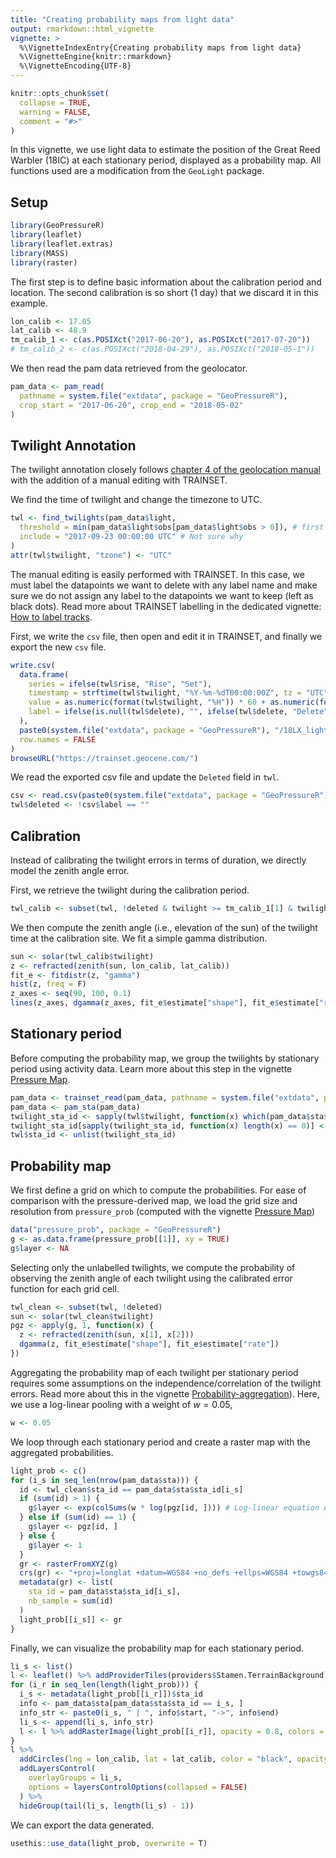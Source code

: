 ```yaml
---
title: "Creating probability maps from light data"
output: rmarkdown::html_vignette
vignette: >
  %\VignetteIndexEntry{Creating probability maps from light data}
  %\VignetteEngine{knitr::rmarkdown}
  %\VignetteEncoding{UTF-8}
---
```


```r
knitr::opts_chunk$set(
  collapse = TRUE,
  warning = FALSE,
  comment = "#>"
)
```

In this vignette, we use light data to estimate the position of the Great Reed Warbler (18IC) at each stationary period, displayed as a probability map. All functions used are a modification from the `GeoLight` package. 

## Setup

```r
library(GeoPressureR)
library(leaflet)
library(leaflet.extras)
library(MASS)
library(raster)
```

The first step is to define basic information about the calibration period and location. The second calibration is so short (1 day) that we discard it in this example.

```r
lon_calib <- 17.05
lat_calib <- 48.9
tm_calib_1 <- c(as.POSIXct("2017-06-20"), as.POSIXct("2017-07-20"))
# tm_calib_2 <- c(as.POSIXct("2018-04-29"), as.POSIXct("2018-05-1"))
```

We then read the pam data retrieved from the geolocator.

```r
pam_data <- pam_read(
  pathname = system.file("extdata", package = "GeoPressureR"),
  crop_start = "2017-06-20", crop_end = "2018-05-02"
)
```

## Twilight Annotation

The twilight annotation closely follows [chapter 4 of the geolocation manual](https://geolocationmanual.vogelwarte.ch/twilight.html) with the addition of a manual editing with TRAINSET.

We find the time of twilight and change the timezone to UTC.
```r
twl <- find_twilights(pam_data$light,
  threshold = min(pam_data$light$obs[pam_data$light$obs > 0]), # first light of the day
  include = "2017-09-23 00:00:00 UTC" # Not sure why
)
attr(twl$twilight, "tzone") <- "UTC"
```

The manual editing is easily performed with TRAINSET. In this case, we must label the datapoints we want to delete with any label name and make sure we do not assign any label to the datapoints we want to keep (left as black dots). Read more about TRAINSET labelling in the dedicated vignette: [How to label tracks](labeling_tracks.html#introduction-to-trainset).

First, we write the `csv` file, then open and edit it in TRAINSET, and finally we export the new `csv` file.

```r
write.csv(
  data.frame(
    series = ifelse(twl$rise, "Rise", "Set"),
    timestamp = strftime(twl$twilight, "%Y-%m-%dT00:00:00Z", tz = "UTC"),
    value = as.numeric(format(twl$twilight, "%H")) * 60 + as.numeric(format(twl$twilight, "%M")),
    label = ifelse(is.null(twl$delete), "", ifelse(twl$delete, "Delete", ""))
  ),
  paste0(system.file("extdata", package = "GeoPressureR"), "/18LX_light.csv"),
  row.names = FALSE
)
browseURL("https://trainset.geocene.com/")
```

We read the exported csv file and update the `Deleted` field in `twl`.

```r
csv <- read.csv(paste0(system.file("extdata", package = "GeoPressureR"), "/18LX_light-labeled.csv"))
twl$deleted <- !csv$label == ""
```

## Calibration

Instead of calibrating the twilight errors in terms of duration, we directly model the zenith angle error.

First, we retrieve the twilight during the calibration period.
```r
twl_calib <- subset(twl, !deleted & twilight >= tm_calib_1[1] & twilight <= tm_calib_1[2])
```

We then compute the zenith angle (i.e., elevation of the sun) of the twilight time at the calibration site.  We fit a simple gamma distribution.

```r
sun <- solar(twl_calib$twilight)
z <- refracted(zenith(sun, lon_calib, lat_calib))
fit_e <- fitdistr(z, "gamma")
hist(z, freq = F)
z_axes <- seq(90, 100, 0.1)
lines(z_axes, dgamma(z_axes, fit_e$estimate["shape"], fit_e$estimate["rate"]), col = "red")
```

## Stationary period

Before computing the probability map, we group the twilights by stationary period using activity data. Learn more about this step in the vignette [Pressure Map](pressure-map.html#identifying-stationary-periods).

```r
pam_data <- trainset_read(pam_data, pathname = system.file("extdata", package = "GeoPressureR"))
pam_data <- pam_sta(pam_data)
twilight_sta_id <- sapply(twl$twilight, function(x) which(pam_data$sta$start < x & x < pam_data$sta$end))
twilight_sta_id[sapply(twilight_sta_id, function(x) length(x) == 0)] <- 0
twl$sta_id <- unlist(twilight_sta_id)
```

## Probability map

We first define a grid on which to compute the probabilities. For ease of comparison with the pressure-derived map, we load the grid size and resolution from `pressure_prob` (computed with the vignette [Pressure Map](pressure#computing-the-map-of-pressure))
```r
data("pressure_prob", package = "GeoPressureR")
g <- as.data.frame(pressure_prob[[1]], xy = TRUE)
g$layer <- NA
```

Selecting only the unlabelled twilights, we compute the probability of observing the zenith angle of each twilight using the calibrated error function for each grid cell.

```r
twl_clean <- subset(twl, !deleted)
sun <- solar(twl_clean$twilight)
pgz <- apply(g, 1, function(x) {
  z <- refracted(zenith(sun, x[1], x[2]))
  dgamma(z, fit_e$estimate["shape"], fit_e$estimate["rate"])
})
```

Aggregating the probability map of each twilight per stationary period requires some assumptions on the independence/correlation of the twilight errors. Read more about this in the vignette [Probability-aggregation](Probability-aggregation.html)).
Here, we use a log-linear pooling with a weight of $w=0.05$,

```r
w <- 0.05
```

We loop through each stationary period and create a raster map with the aggregated probabilities.

```r
light_prob <- c()
for (i_s in seq_len(nrow(pam_data$sta))) {
  id <- twl_clean$sta_id == pam_data$sta$sta_id[i_s]
  if (sum(id) > 1) {
    g$layer <- exp(colSums(w * log(pgz[id, ]))) # Log-linear equation express in log
  } else if (sum(id) == 1) {
    g$layer <- pgz[id, ]
  } else {
    g$layer <- 1
  }
  gr <- rasterFromXYZ(g)
  crs(gr) <- "+proj=longlat +datum=WGS84 +no_defs +ellps=WGS84 +towgs84=0,0,0"
  metadata(gr) <- list(
    sta_id = pam_data$sta$sta_id[i_s],
    nb_sample = sum(id)
  )
  light_prob[[i_s]] <- gr
}
```

Finally, we can visualize the probability map for each stationary period.

```r
li_s <- list()
l <- leaflet() %>% addProviderTiles(providers$Stamen.TerrainBackground) %>%  addFullscreenControl()
for (i_r in seq_len(length(light_prob))) {
  i_s <- metadata(light_prob[[i_r]])$sta_id
  info <- pam_data$sta[pam_data$sta$sta_id == i_s, ]
  info_str <- paste0(i_s, " | ", info$start, "->", info$end)
  li_s <- append(li_s, info_str)
  l <- l %>% addRasterImage(light_prob[[i_r]], opacity = 0.8, colors = "OrRd", group = info_str)
}
l %>%
  addCircles(lng = lon_calib, lat = lat_calib, color = "black", opacity = 1) %>%
  addLayersControl(
    overlayGroups = li_s,
    options = layersControlOptions(collapsed = FALSE)
  ) %>%
  hideGroup(tail(li_s, length(li_s) - 1))
```

We can export the data generated.

```r
usethis::use_data(light_prob, overwrite = T)
```
